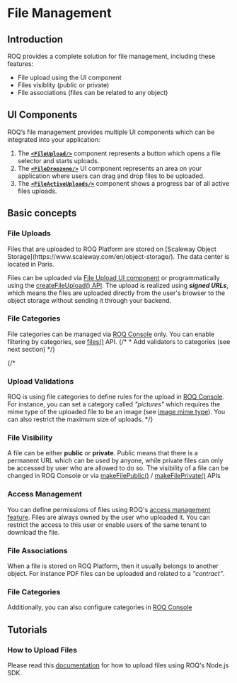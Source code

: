 
# File Management

## Introduction

ROQ provides a complete solution for file management, including these features:

* File upload using the UI component
* Files visiblity (public or private)
* File associations (files can be related to any object)
 

## UI Components

ROQ’s file management provides multiple UI components which can be integrated into your application:

1. The [**`<FileUpload/>`**](/files/ui-components#fileupload) component represents a button which opens a file selector and
   starts uploads.
2. The [**`<FileDropzone/>`**](/files/ui-components#filedropzone) UI component represents an area on your application
   where users can drag and drop files to be uploaded.
3. The [**`<FileActiveUploads/>`**](/files/ui-components#fileactiveuploads) component shows a progress bar of all active files
   uploads.

## Basic concepts

### File Uploads

<Callout type="info" emoji="ℹ️">
  Files that are uploaded to ROQ Platform are stored on [Scaleway Object Storage](https://www.scaleway.com/en/object-storage/). The data center is located in Paris. 
</Callout>

Files can be uploaded via [File Upload UI component](/files/ui-components#fileupload) or programmatically using the
[createFileUpload() API](/files/api#createfileupload). The upload is realized using _**signed URLs**_, which means the files are uploaded directly from the user's browser to the object storage without sending it through your backend.

### File Categories

File categories can be managed via [ROQ Console](https://console.roq.tech/) only. 
You can enable filtering by categories, see [files()](/files/api#files) API.
{/* * Add validators to categories (see next section) */}

{/*
### Upload Validations

ROQ is using file categories to define rules for the upload in [ROQ Console](https://console.roq.tech/). For
instance, you can set a category called _"pictures"_ which requires the mime type of the uploaded file to be an image
(see [image mime type](https://mimetype.io/all-types/#image)). You can also restrict the maximum size of uploads.
*/}

### File Visibility

A file can be either **public** or **private**. Public means that there is a permanent URL which can be used by anyone,
while private files can only be accessed by user who are allowed to do so. The visibility of a file can be changed in
ROQ Console or via [makeFilePublic()](/files/api#makefilepublic) / [makeFilePrivate()](/files/api#makefileprivate) APIs

### Access Management

You can define permissions of files using ROQ's [access management feature](/access-management). Files
are always owned by the user who uploaded it. You can restrict the access to this user or enable users of the same
tenant to download the file.

### File Associations

When a file is stored on ROQ Platform, then it usually belongs to another object. For instance PDF files can be uploaded
and related to a _"contract"_.

### File Categories

Additionally, you can also configure categories in [ROQ Console](https://console.roq.tech/) 


## Tutorials

### How to Upload Files

Please read this [documentation](/files/tutorials/how-to-upload-files) for how to upload files using ROQ's Node.js SDK.